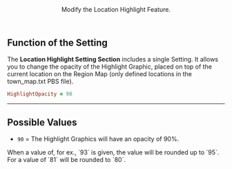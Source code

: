 <Header title="Location Highlight">
  Modify the Location Highlight Feature.
</Header>

## Function of the Setting 

The **Location Highlight Setting Section** includes a single Setting. It allows you to change the opacity of the Highlight Graphic, placed on top of the current location on the Region Map (only defined locations in the town_map.txt PBS file).

```ruby 
HighlightOpacity = 90
```

---

## Possible Values 

- `90` = The Highlight Graphics will have an opacity of 90%.

<Callout type="hint">
  When a value of, for ex., `93` is given, the value will be rounded up to `95`. For a value of `81` will be rounded to `80`.
</Callout>
